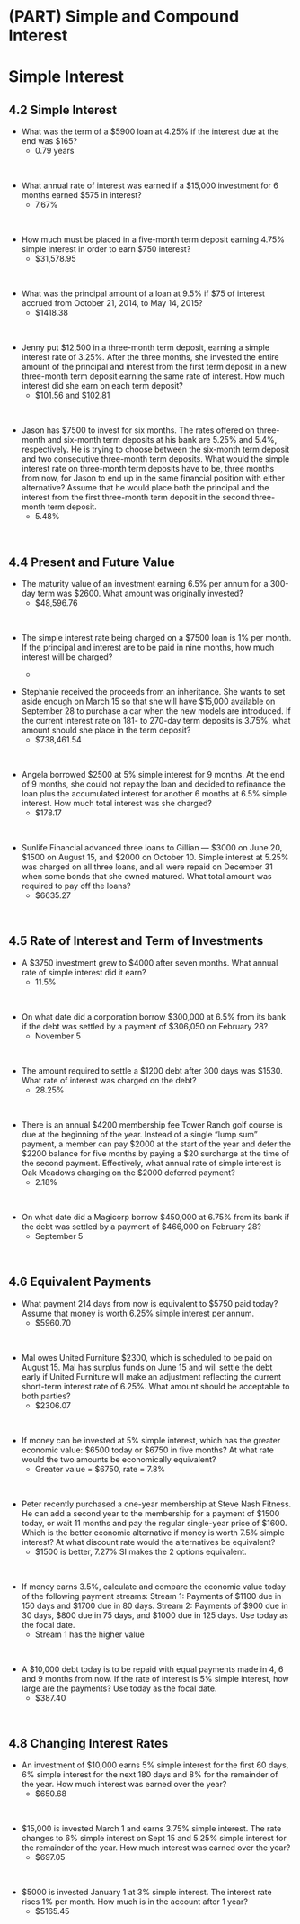 #  (PART) Simple and Compound Interest {-}


#  Simple Interest


##  4.2 Simple Interest {-}

*  What was the term of a \$5900 loan at 4.25% if the interest due at the end was \$165?
    *  0.79 years
<p>&nbsp;</p>


*  What annual rate of interest was earned if a \$15,000 investment for 6 months earned \$575 in interest?
    *  7.67%
<p>&nbsp;</p>


*  How much must be placed in a five-month term deposit earning 4.75% simple interest in order to earn $750 interest?
    *  $31,578.95
<p>&nbsp;</p>

*  What was the principal amount of a loan at 9.5% if $75 of interest accrued from October 21, 2014, to May 14, 2015?
    *  \$1418.38
<p>&nbsp;</p>


*  Jenny put $12,500 in a three-month term deposit, earning a simple interest rate of 3.25%. After the three months, she invested the entire amount of the principal
and interest from the first term deposit in a new three-month term deposit earning the same rate of interest. How much interest did she earn on each term deposit?
    *  \$101.56 and \$102.81
<p>&nbsp;</p>


*  Jason has \$7500 to invest for six months. The rates offered on three-month and six-month term deposits at his bank are 5.25% and 5.4%, respectively. He is trying to choose between the six-month term deposit and two consecutive three-month term deposits. What would the simple interest rate on three-month term deposits have to be, three months from now, for Jason to end up in the same financial position with either alternative? Assume that he would place both the principal and the interest from the first three-month term deposit in the second three-month term deposit.
    *  5.48%
<p>&nbsp;</p>



##  4.4  Present and Future Value {-}

*  The maturity value of an investment earning 6.5% per annum for a 300-day term was $2600. What amount was originally invested?
    *  $48,596.76
<p>&nbsp;</p>

*  The simple interest rate being charged on a $7500 loan is 1% per month. If the principal and interest are to be paid in nine months, how much interest will be charged?
    *
<p>&nbsp;</p>



*  Stephanie received the proceeds from an inheritance. She wants to set aside enough on March 15 so that she will have \$15,000 available on September 28 to purchase a car when the new models are introduced. If the current interest rate on 181- to 270-day term deposits is 3.75%, what amount should she place in the term deposit?
    *  \$738,461.54
<p>&nbsp;</p>




*  Angela borrowed $2500 at 5% simple interest for 9 months. At the end of 9 months, she could not repay the loan and decided to refinance the loan plus the accumulated interest for another 6 months at 6.5% simple interest. How much total interest was she charged?
    *  \$178.17
<p>&nbsp;</p>


*  Sunlife Financial advanced three loans to Gillian — \$3000 on June 20, \$1500 on August 15, and \$2000 on October 10. Simple interest at 5.25% was charged on all three loans, and all were repaid on December 31 when some bonds that she owned matured. What total amount was required to pay off the loans?
    *  \$6635.27
<p>&nbsp;</p>




##  4.5 Rate of Interest and Term of Investments {-}


*  A \$3750 investment grew to \$4000 after seven months. What annual rate of simple interest did it earn?
    *  11.5%
<p>&nbsp;</p>


*  On what date did a corporation borrow \$300,000 at 6.5% from its bank if the debt was settled by a payment of \$306,050 on February 28?
    *  November 5
<p>&nbsp;</p>


*  The amount required to settle a \$1200 debt after 300 days was \$1530. What rate of interest was charged on the debt?
    *  28.25%
<p>&nbsp;</p>


*  There is an annual \$4200 membership fee Tower Ranch golf course is due at the beginning of the year. Instead of a single “lump sum” payment, a member can pay \$2000 at the start of the year and defer the \$2200 balance for five months by paying a \$20 surcharge at the time of the second payment. Effectively, what annual rate of simple interest is Oak Meadows charging on the \$2000 deferred payment?
    *  2.18%
<p>&nbsp;</p>


*  On what date did a Magicorp borrow \$450,000 at 6.75% from its bank if the debt was settled by a payment of \$466,000 on February 28?
    *  September 5
<p>&nbsp;</p>


##  4.6  Equivalent Payments {-}

*  What payment 214 days from now is equivalent to \$5750 paid today? Assume that money is worth 6.25% simple interest per annum.
    *  \$5960.70
<p>&nbsp;</p>


*  Mal owes United Furniture \$2300, which is scheduled to be paid on August 15. Mal has surplus funds on June 15 and will settle the debt early if United Furniture will make an adjustment reflecting the current short-term interest rate of 6.25%. What amount should be acceptable to both parties?
    *  \$2306.07
<p>&nbsp;</p>


*  If money can be invested at 5% simple interest, which has the greater economic value: \$6500 today or \$6750 in five months? At what rate would the two amounts be economically equivalent?
    *  Greater value = $6750, rate = 7.8%
<p>&nbsp;</p>


*  Peter recently purchased a one-year membership at Steve Nash Fitness. He can add a second year to the membership for a payment of \$1500 today, or wait 11 months and pay the regular single-year price of \$1600. Which is the better economic alternative if money is worth 7.5% simple interest? At what discount rate would the alternatives be equivalent?
    *  \$1500 is better, 7.27\% SI makes the 2 options equivalent.
<p>&nbsp;</p>


*  If money earns 3.5%, calculate and compare the economic value today of the following payment streams: Stream 1: Payments of \$1100 due in 150 days and \$1700 due in 80 days.
Stream 2: Payments of \$900 due in 30 days, \$800 due in 75 days, and \$1000 due in 125 days.  Use today as the focal date.
    *  Stream 1 has the higher value
<p>&nbsp;</p>


*  A \$10,000 debt today is to be repaid with equal payments made in 4, 6 and 9 months from now.  If the rate of interest is 5% simple interest, how large are the payments? Use today as the focal date.
    * \$387.40
<p>&nbsp;</p>


##  4.8  Changing Interest Rates {-}

*  An investment of \$10,000 earns 5% simple interest for the first 60 days, 6% simple interest for the next 180 days and 8% for the remainder of the year.  How much interest was earned over the year?
    *  \$650.68
<p>&nbsp;</p>


*  \$15,000 is invested March 1 and earns 3.75% simple interest.  The rate changes to 6% simple interest on Sept 15 and 5.25% simple interest for the remainder of the year.  How much interest was earned over the year?
    *  \$697.05
<p>&nbsp;</p>


*  \$5000 is invested January 1 at 3% simple interest.  The interest rate rises 1% per month.  How much is in the account after 1 year?
    *  \$5165.45
<p>&nbsp;</p>



